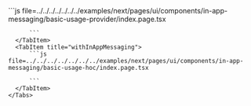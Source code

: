 
<Example>
  <ExampleCode>
    <Tabs>
      <TabItem title="InAppMessagingProvider/InAppMessageDisplay">
          ```js file=../../../../../../../examples/next/pages/ui/components/in-app-messaging/basic-usage-provider/index.page.tsx

          ```
      </TabItem>
      <TabItem title="withInAppMessaging">
          ```js file=../../../../../../../examples/next/pages/ui/components/in-app-messaging/basic-usage-hoc/index.page.tsx

          ```
      </TabItem>
    </Tabs>
  </ExampleCode>
</Example>

